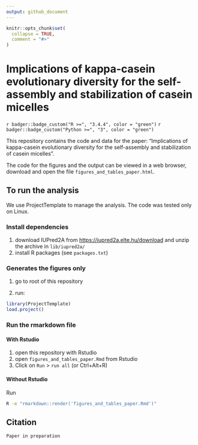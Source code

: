 ```yaml
---
output: github_document
---
```


<!-- README.md is generated from README.Rmd. Please edit that file -->

```r
knitr::opts_chunk$set(
  collapse = TRUE,
  comment = "#>"
)
```

# Implications of kappa-casein evolutionary diversity for the self-assembly and stabilization of casein micelles

`r badger::badge_custom("R >=", "3.4.4", color = "green")`
`r badger::badge_custom("Python >=", "3", color = "green")`


This repository contains the code and data for the paper: "Implications of kappa-casein evolutionary diversity for the self-assembly and stabilization of casein micelles".

The code for the figures and the output can be viewed in a web browser, download and open the file `figures_and_tables_paper.html`.

## To run the analysis

We use ProjectTemplate to manage the analysis. The code was tested only on Linux.

### Install dependencies

1. download IUPred2A from <https://iupred2a.elte.hu/download> and unzip the archive in `lib/iupred2a/`
2. install R packages (see `packages.txt`)

### Generates the figures only

1. go to root of this repository

2. run:

```r
library(ProjectTemplate)
load.project()
```
### Run the rmarkdown file

#### With Rstudio

1. open this repository with Rstudio
2. open `figures_and_tables_paper.Rmd` from Rstudio
3. Click on `Run` > `run all` (or Ctrl+Alt+R)

#### Without Rstudio

Run

```sh
R -e "rmarkdown::render('figures_and_tables_paper.Rmd')"
```


## Citation

```
Paper in preparation
```
